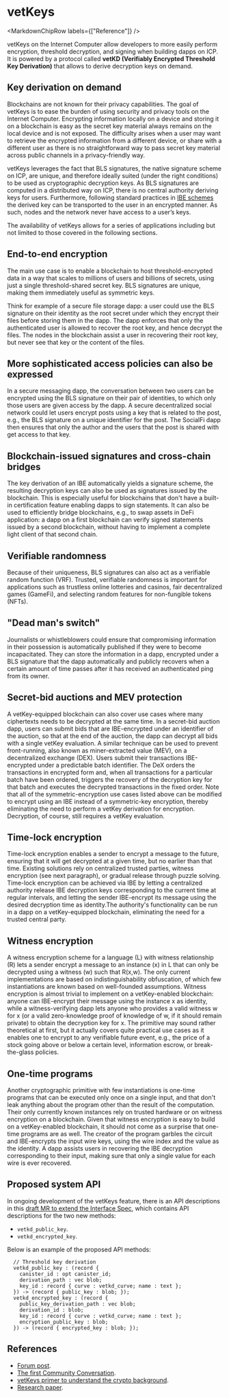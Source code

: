 
# vetKeys

<MarkdownChipRow labels={["Reference"]} />


vetKeys on the Internet Computer allow developers to more easily perform encryption, threshold decryption, and signing when building dapps on ICP. It is powered by a protocol called **vetKD (Verifiably Encrypted Threshold Key Derivation)** that allows to derive decryption keys on demand.

## Key derivation on demand
Blockchains are not known for their privacy capabilities. The goal of vetKeys is to ease the burden of using security and privacy tools on the Internet Computer. 
Encrypting information locally on a device and storing it on a blockchain is easy as the secret key material always remains on the local device and is not exposed.
The difficulty arises when a user may want to retrieve the encrypted information from a different device, or share with a different user as there is no straightforward way to pass secret key material across public channels in a privacy-friendly way. 

vetKeys leverages the fact that BLS signatures, the native signature scheme on ICP, are unique, and therefore ideally suited (under the right conditions) to be used as cryptographic decryption keys. As BLS signatures are computed in a distributed way on ICP, there is no central authority deriving keys for users. Furthermore, following standard practices in [IBE schemes](https://internetcomputer.org/blog/features/vetkey-primer#identity-based-encryption-ibe) the derived key can be transported to the user in an encrypted manner. As such, nodes and the network never have access to a user’s keys.

The availability of vetKeys allows for a series of applications including but not limited to those covered in the following sections.

## End-to-end encryption

The main use case is to enable a blockchain to host threshold-encrypted data in a way that scales to millions of users and billions of secrets, using just a single threshold-shared secret key. BLS signatures are unique, making them immediately useful as symmetric keys.

Think for example of a secure file storage dapp: a user could use the BLS signature on their identity as the root secret under which they encrypt their files before storing them in the dapp.
The dapp enforces that only the authenticated user is allowed to recover the root key, and hence decrypt the files.
The nodes in the blockchain assist a user in recovering their root key, but never see that key or the content of the files.

## More sophisticated access policies can also be expressed
In a secure messaging dapp, the conversation between two users can be encrypted using the BLS signature on their pair of identities, to which only those users are given access by the dapp.
A secure decentralized social network could let users encrypt posts using a key that is related to the post, e.g., the BLS signature on a unique identifier for the post.
The SocialFi dapp then ensures that only the author and the users that the post is shared with get access to that key.

## Blockchain-issued signatures and cross-chain bridges
The key derivation of an IBE automatically yields a signature scheme, the resulting decryption keys can also be used as signatures issued by the blockchain.
This is especially useful for blockchains that don't have a built-in certification feature enabling dapps to sign statements.
It can also be used to efficiently bridge blockchains, e.g., to swap assets in DeFi application: a dapp on a first blockchain can verify signed statements issued by a second blockchain, without having to implement a complete light client of that second chain.

## Verifiable randomness
Because of their uniqueness, BLS signatures can also act as a verifiable random function (VRF). 
Trusted, verifiable randomness is important for applications such as trustless online lotteries and casinos, fair decentralized games (GameFi), and selecting random features for non-fungible tokens (NFTs). 

## "Dead man's switch"
Journalists or whistleblowers could ensure that compromising information in their possession is automatically published if they were to become incapacitated. 
They can store the information in a dapp, encrypted under a BLS signature that the dapp automatically and publicly recovers when a certain amount of time passes after it has received an authenticated ping from its owner.

## Secret-bid auctions and MEV protection
A vetKey-equipped blockchain can also cover use cases where many ciphertexts needs to be decrypted at the same time.
In a secret-bid auction dapp, users can submit bids that are IBE-encrypted under an identifier of the auction, so that at the end of the auction, the dapp can decrypt all bids with a single vetKey evaluation. A similar technique can be used to prevent front-running, also known as miner-extracted value (MEV), on a decentralized exchange (DEX). Users submit their transactions IBE-encrypted under a predictable batch identifier. The DeX orders the transactions in encrypted form and, when all transactions for a particular batch have been ordered, triggers the recovery of the decryption key for that batch and executes the decrypted transactions in the fixed order. Note that all of the symmetric-encryption use cases listed above can be modified to encrypt using an IBE instead of a symmetric-key encryption, thereby eliminating the need to perform a vetKey derivation for encryption. Decryption, of course, still requires a vetKey evaluation.

## Time-lock encryption
Time-lock encryption enables a sender to encrypt a message to the future, ensuring that it will get decrypted at a given time, but no earlier than that time. Existing solutions rely on centralized trusted parties, witness encryption (see next paragraph), or gradual release through puzzle solving. Time-lock encryption can be achieved via IBE by letting a centralized authority release IBE decryption keys corresponding to the current time at regular intervals, and letting the sender IBE-encrypt its message using the desired decryption time as identity.The authority's functionality can be run in a dapp on a vetKey-equipped blockchain, eliminating the need for a trusted central party.

## Witness encryption
A witness encryption scheme for a language (L) with witness relationship (R) lets a sender encrypt a message to an instance (x) in L that can only be decrypted using a witness (w) such that R(x,w). The only current implementations are based on indistinguishability obfuscation, of which few instantiations are known based on well-founded assumptions. Witness encryption is almost trivial to implement on a vetKey-enabled blockchain: anyone can IBE-encrypt their message using the instance x as identity, while a witness-verifying dapp lets anyone who provides a valid witness w for x (or a valid zero-knowledge proof of knowledge of w, if it should remain private) to obtain the decryption key for x. The primitive may sound rather theoretical at first, but it actually covers quite practical use cases as it enables one to encrypt to any verifiable future event, e.g., the price of a stock going above or below a certain level, information escrow, or break-the-glass policies.

## One-time programs
Another cryptographic primitive with few instantiations is one-time programs that can be executed only once on a single input, and that don't leak anything about the program other than the result of the computation. Their only currently known instances rely on trusted hardware or on witness encryption on a blockchain. Given that witness encryption is easy to build on a vetKey-enabled blockchain, it should not come as a surprise that one-time programs are as well. The creator of the program garbles the circuit and IBE-encrypts the input wire keys, using the wire index and the value as the identity. A dapp assists users in recovering the IBE decryption corresponding to their input, making sure that only a single value for each wire is ever recovered.

## Proposed system API
In ongoing development of the vetKeys feature, there is an API descriptions in this [draft MR to extend the Interface Spec](https://github.com/dfinity/interface-spec/pull/158), which contains API descriptions for the two new methods:
* `vetkd_public_key`.
* `vetkd_encrypted_key`.


Below is an example of the proposed API methods:

```
  // Threshold key derivation
  vetkd_public_key : (record {
    canister_id : opt canister_id;
    derivation_path : vec blob;
    key_id : record { curve : vetkd_curve; name : text };
  }) -> (record { public_key : blob; });
  vetkd_encrypted_key : (record {
    public_key_derivation_path : vec blob;
    derivation_id : blob;
    key_id : record { curve : vetkd_curve; name : text };
    encryption_public_key : blob;
  }) -> (record { encrypted_key : blob; });
```

## References
- [Forum post](https://forum.dfinity.org/t/threshold-key-derivation-privacy-on-the-ic/16560).
- [The first Community Conversation](https://youtu.be/baM6jHnmMq8).
- [vetKeys primer to understand the crypto background](https://internetcomputer.org/blog/features/vetkey-primer).
- [Research paper](https://eprint.iacr.org/2023/616.pdf).
